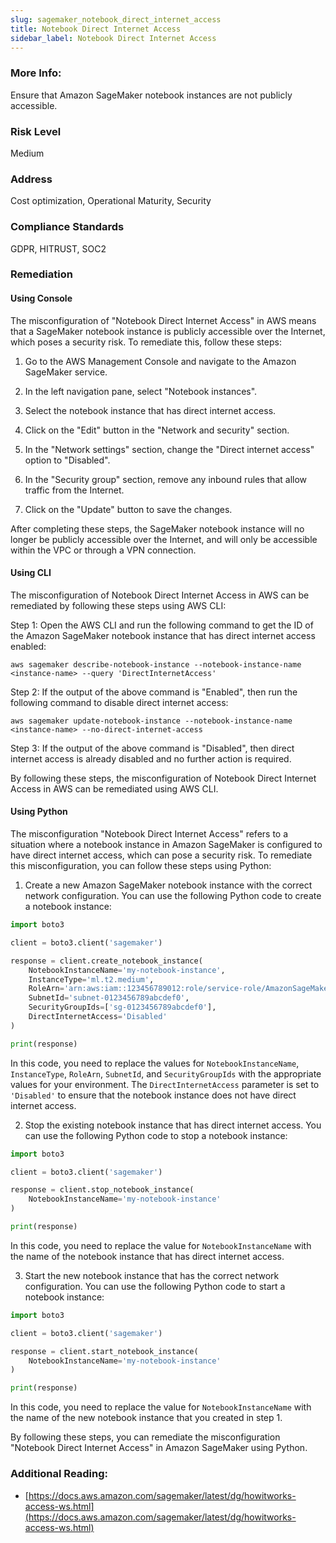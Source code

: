 ```yaml
---
slug: sagemaker_notebook_direct_internet_access
title: Notebook Direct Internet Access
sidebar_label: Notebook Direct Internet Access
---
```


### More Info:

Ensure that Amazon SageMaker notebook instances are not publicly accessible.

### Risk Level

Medium

### Address

Cost optimization, Operational Maturity, Security

### Compliance Standards

GDPR, HITRUST, SOC2

### Remediation

#### Using Console

The misconfiguration of "Notebook Direct Internet Access" in AWS means that a SageMaker notebook instance is publicly accessible over the Internet, which poses a security risk. To remediate this, follow these steps:

1. Go to the AWS Management Console and navigate to the Amazon SageMaker service.

2. In the left navigation pane, select "Notebook instances".

3. Select the notebook instance that has direct internet access.

4. Click on the "Edit" button in the "Network and security" section.

5. In the "Network settings" section, change the "Direct internet access" option to "Disabled".

6. In the "Security group" section, remove any inbound rules that allow traffic from the Internet.

7. Click on the "Update" button to save the changes.

After completing these steps, the SageMaker notebook instance will no longer be publicly accessible over the Internet, and will only be accessible within the VPC or through a VPN connection.

#### Using CLI

The misconfiguration of Notebook Direct Internet Access in AWS can be remediated by following these steps using AWS CLI:

Step 1: Open the AWS CLI and run the following command to get the ID of the Amazon SageMaker notebook instance that has direct internet access enabled:

```
aws sagemaker describe-notebook-instance --notebook-instance-name <instance-name> --query 'DirectInternetAccess'
```

Step 2: If the output of the above command is "Enabled", then run the following command to disable direct internet access:

```
aws sagemaker update-notebook-instance --notebook-instance-name <instance-name> --no-direct-internet-access
```

Step 3: If the output of the above command is "Disabled", then direct internet access is already disabled and no further action is required.

By following these steps, the misconfiguration of Notebook Direct Internet Access in AWS can be remediated using AWS CLI.

#### Using Python

The misconfiguration "Notebook Direct Internet Access" refers to a situation where a notebook instance in Amazon SageMaker is configured to have direct internet access, which can pose a security risk. To remediate this misconfiguration, you can follow these steps using Python:

1. Create a new Amazon SageMaker notebook instance with the correct network configuration. You can use the following Python code to create a notebook instance:

```python
import boto3

client = boto3.client('sagemaker')

response = client.create_notebook_instance(
    NotebookInstanceName='my-notebook-instance',
    InstanceType='ml.t2.medium',
    RoleArn='arn:aws:iam::123456789012:role/service-role/AmazonSageMaker-ExecutionRole-20220101T000001',
    SubnetId='subnet-0123456789abcdef0',
    SecurityGroupIds=['sg-0123456789abcdef0'],
    DirectInternetAccess='Disabled'
)

print(response)
```

In this code, you need to replace the values for `NotebookInstanceName`, `InstanceType`, `RoleArn`, `SubnetId`, and `SecurityGroupIds` with the appropriate values for your environment. The `DirectInternetAccess` parameter is set to `'Disabled'` to ensure that the notebook instance does not have direct internet access.

2. Stop the existing notebook instance that has direct internet access. You can use the following Python code to stop a notebook instance:

```python
import boto3

client = boto3.client('sagemaker')

response = client.stop_notebook_instance(
    NotebookInstanceName='my-notebook-instance'
)

print(response)
```

In this code, you need to replace the value for `NotebookInstanceName` with the name of the notebook instance that has direct internet access.

3. Start the new notebook instance that has the correct network configuration. You can use the following Python code to start a notebook instance:

```python
import boto3

client = boto3.client('sagemaker')

response = client.start_notebook_instance(
    NotebookInstanceName='my-notebook-instance'
)

print(response)
```

In this code, you need to replace the value for `NotebookInstanceName` with the name of the new notebook instance that you created in step 1.

By following these steps, you can remediate the misconfiguration "Notebook Direct Internet Access" in Amazon SageMaker using Python.

### Additional Reading:

- [https://docs.aws.amazon.com/sagemaker/latest/dg/howitworks-access-ws.html](https://docs.aws.amazon.com/sagemaker/latest/dg/howitworks-access-ws.html) 

